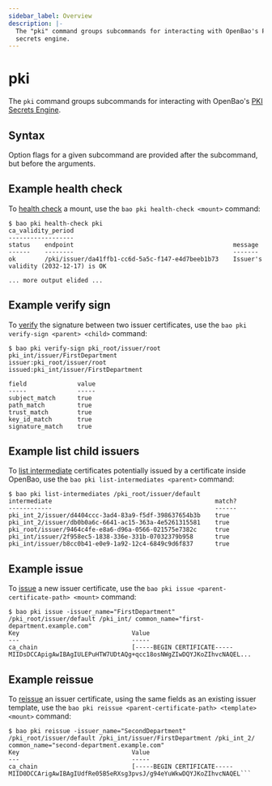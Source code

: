 ```yaml
---
sidebar_label: Overview
description: |-
  The "pki" command groups subcommands for interacting with OpenBao's PKI
  secrets engine.
---
```


# pki

The `pki` command groups subcommands for interacting with OpenBao's
[PKI Secrets Engine](../../secrets/pki/index.mdx).

## Syntax

Option flags for a given subcommand are provided after the subcommand, but before the arguments.

## Example health check

To [health check](health-check.mdx) a mount, use the
`bao pki health-check <mount>` command:

```
$ bao pki health-check pki
ca_validity_period
------------------
status    endpoint                                            message
------    --------                                            -------
ok        /pki/issuer/da41ffb1-cc6d-5a5c-f147-e4d7beeb1b73    Issuer's validity (2032-12-17) is OK

... more output elided ...
```

## Example verify sign

To [verify](verify-sign.mdx) the signature between two
issuer certificates, use the `bao pki verify-sign <parent> <child>` command:

```shell-session
$ bao pki verify-sign pki_root/issuer/root pki_int/issuer/FirstDepartment
issuer:pki_root/issuer/root
issued:pki_int/issuer/FirstDepartment

field              value
-----              -----
subject_match      true
path_match         true
trust_match        true
key_id_match       true
signature_match    true
```

## Example list child issuers

To [list intermediate](list-intermediates.mdx) certificates
potentially issued by a certificate inside OpenBao, use the
`bao pki list-intermediates <parent>` command:

```shell-session
$ bao pki list-intermediates /pki_root/issuer/default
intermediate                                             match?
------------                                             ------
pki_int_2/issuer/d4404ccc-3ad4-83a9-f5df-398637654b3b    true
pki_int_2/issuer/db0b0a6c-6641-ac15-363a-4e5261315581    true
pki_root/issuer/9464c4fe-e8a6-d96a-0566-021575e7382c     true
pki_int/issuer/2f958ec5-1838-336e-331b-07032379b958      true
pki_int/issuer/b8cc0b41-e0e9-1a92-12c4-6849c9d6f837      true
```

## Example issue

To [issue](issue.mdx) a new issuer certificate, use the
`bao pki issue <parent-certificate-path> <mount>` command:

```shell-session
$ bao pki issue -issuer_name="FirstDepartment" /pki_root/issuer/default /pki_int/ common_name="first-department.example.com"
Key                               Value
---                               -----
ca_chain                          [-----BEGIN CERTIFICATE-----
MIIDsDCCApigAwIBAgIULEPuHTW7UDtAQg+qcc18osNWgZIwDQYJKoZIhvcNAQEL...
```

## Example reissue

To [reissue](reissue.mdx) an issuer certificate, using the
same fields as an existing issuer template, use the
`bao pki reissue <parent-certificate-path> <template> <mount>` command:

```shell-session
$ bao pki reissue -issuer_name="SecondDepartment" /pki_root/issuer/default /pki_int/issuer/FirstDepartment /pki_int_2/ common_name="second-department.example.com"
Key                               Value
---                               -----
ca_chain                          [-----BEGIN CERTIFICATE-----
MIID0DCCArigAwIBAgIUdfRe05B5eRXsg3pvsJ/g94eYuWkwDQYJKoZIhvcNAQEL```
